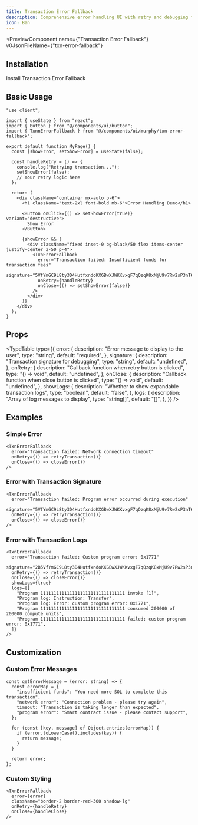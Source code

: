 ```yaml
---
title: Transaction Error Fallback
description: Comprehensive error handling UI with retry and debugging features
icon: Ban
---
```



<PreviewComponent
  name={"Transaction Error Fallback"}
  v0JsonFileName={"txn-error-fallback"}
>
  <div className="w-full max-w-md mx-auto">
    <TxnErrorFallbackPreiew />
  </div>
</PreviewComponent>

## Installation

<Steps>

<Step>
  Install Transaction Error Fallback
  <InstallationCommands
    packageUrl={`${process.env.NEXT_PUBLIC_BASE_URL}/r/txn-error-fallback.json`}
  />
</Step>

</Steps>

## Basic Usage

```tsx
"use client";

import { useState } from "react";
import { Button } from "@/components/ui/button";
import { TxnnErrorFallback } from "@/components/ui/murphy/txn-error-fallback";

export default function MyPage() {
  const [showError, setShowError] = useState(false);

  const handleRetry = () => {
    console.log("Retrying transaction...");
    setShowError(false);
    // Your retry logic here
  };

  return (
    <div className="container mx-auto p-6">
      <h1 className="text-2xl font-bold mb-6">Error Handling Demo</h1>

      <Button onClick={() => setShowError(true)} variant="destructive">
        Show Error
      </Button>

      {showError && (
        <div className="fixed inset-0 bg-black/50 flex items-center justify-center z-50 p-4">
          <TxnErrorFallback
            error="Transaction failed: Insufficient funds for transaction fees"
            signature="5VfYmGC9L8ty3D4HutfxndoKXGBwXJWKKvxgF7qQzqK8xMjU9v7Rw2sP3nT6hL4jK9mN8bC1dF2eG3hI5jK6lM7n"
            onRetry={handleRetry}
            onClose={() => setShowError(false)}
          />
        </div>
      )}
    </div>
  );
}
```

## Props

<TypeTable
  type={{
    error: {
      description: "Error message to display to the user",
      type: "string",
      default: "required",
    },
    signature: {
      description: "Transaction signature for debugging",
      type: "string",
      default: "undefined",
    },
    onRetry: {
      description: "Callback function when retry button is clicked",
      type: "() => void",
      default: "undefined",
    },
    onClose: {
      description: "Callback function when close button is clicked",
      type: "() => void",
      default: "undefined",
    },
    showLogs: {
      description: "Whether to show expandable transaction logs",
      type: "boolean",
      default: "false",
    },
    logs: {
      description: "Array of log messages to display",
      type: "string[]",
      default: "[]",
    },
  }}
/>

## Examples

### Simple Error

```tsx
<TxnErrorFallback
  error="Transaction failed: Network connection timeout"
  onRetry={() => retryTransaction()}
  onClose={() => closeError()}
/>
```

### Error with Transaction Signature

```tsx
<TxnErrorFallback
  error="Transaction failed: Program error occurred during execution"
  signature="5VfYmGC9L8ty3D4HutfxndoKXGBwXJWKKvxgF7qQzqK8xMjU9v7Rw2sP3nT6hL4jK9mN8bC1dF2eG3hI5jK6lM7n"
  onRetry={() => retryTransaction()}
  onClose={() => closeError()}
/>
```

### Error with Transaction Logs

```tsx
<TxnErrorFallback
  error="Transaction failed: Custom program error: 0x1771"
  signature="2B5VfYmGC9L8ty3D4HutfxndoKXGBwXJWKKvxgF7qQzqK8xMjU9v7Rw2sP3nT6hL4jK9mN8bC1dF2eG3hI5jK6lM"
  onRetry={() => retryTransaction()}
  onClose={() => closeError()}
  showLogs={true}
  logs={[
    "Program 11111111111111111111111111111111 invoke [1]",
    "Program log: Instruction: Transfer",
    "Program log: Error: custom program error: 0x1771",
    "Program 11111111111111111111111111111111 consumed 200000 of 200000 compute units",
    "Program 11111111111111111111111111111111 failed: custom program error: 0x1771",
  ]}
/>
```

## Customization

### Custom Error Messages

```tsx
const getErrorMessage = (error: string) => {
  const errorMap = {
    "insufficient funds": "You need more SOL to complete this transaction",
    "network error": "Connection problem - please try again",
    timeout: "Transaction is taking longer than expected",
    "program error": "Smart contract issue - please contact support",
  };

  for (const [key, message] of Object.entries(errorMap)) {
    if (error.toLowerCase().includes(key)) {
      return message;
    }
  }

  return error;
};
```

### Custom Styling

```tsx
<TxnErrorFallback
  error={error}
  className="border-2 border-red-300 shadow-lg"
  onRetry={handleRetry}
  onClose={handleClose}
/>
```
